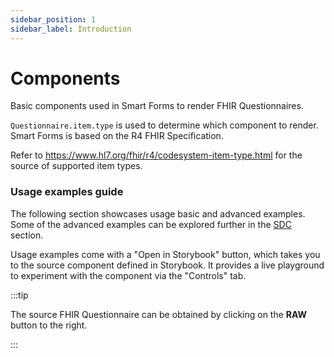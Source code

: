 ```yaml
---
sidebar_position: 1
sidebar_label: Introduction
---
```


# Components

Basic components used in Smart Forms to render FHIR Questionnaires.

`Questionnaire.item.type` is used to determine which component to render. Smart Forms is based on the R4 FHIR Specification.

Refer to https://www.hl7.org/fhir/r4/codesystem-item-type.html for the source of supported item types.

### Usage examples guide

The following section showcases usage basic and advanced examples. Some of the advanced examples can be explored further in the [SDC](/docs/sdc) section.

Usage examples come with a "Open in Storybook" button, which takes you to the source component defined in Storybook. It provides a live playground to experiment with the component via the "Controls" tab.

:::tip

The source FHIR Questionnaire can be obtained by clicking on the **RAW** button to the right.

:::
